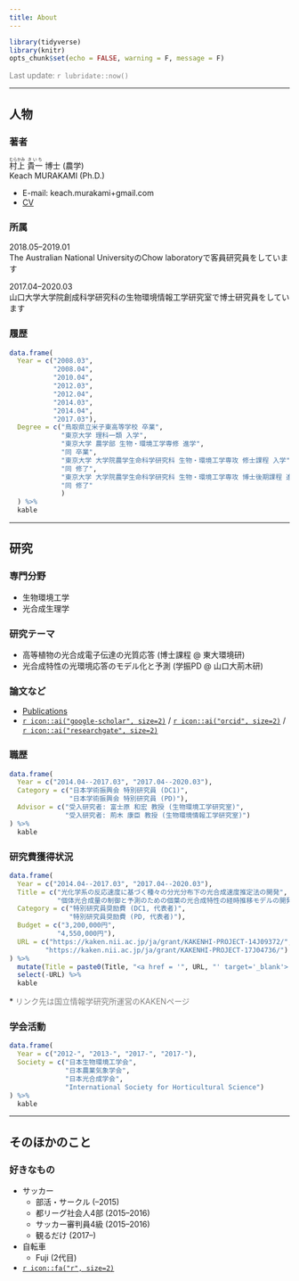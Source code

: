 ```yaml
---
title: About
---
```


```r
library(tidyverse)
library(knitr)
opts_chunk$set(echo = FALSE, warning = F, message = F)
```

<FONT color="grey">Last update: `r lubridate::now()`  </FONT><br>

---

## 人物

### 著者

<ruby>村上<rp>（</rp><rt>むらかみ</rt><rp>）</rp></ruby>   <ruby>貴一<rp>（</rp><rt>きいち</rt><rp>）</rp></ruby> 博士 (農学)  
Keach MURAKAMI (Ph.D.)

- E-mail: keach.murakami+gmail.com
- [CV](https://www.dropbox.com/sh/iifrhaxt3rauv0m/AACqpUHhxcXPIaoColJHmKLaa?preview=CV.pdf)

### 所属

2018.05--2019.01  
The Australian National UniversityのChow laboratoryで客員研究員をしています

2017.04--2020.03  
山口大学大学院創成科学研究科の生物環境情報工学研究室で博士研究員をしています  

### 履歴

```r
data.frame(
  Year = c("2008.03",
           "2008.04",
           "2010.04",
           "2012.03",
           "2012.04",
           "2014.03",
           "2014.04",
           "2017.03"),
  Degree = c("鳥取県立米子東高等学校 卒業",
             "東京大学 理科一類 入学",
             "東京大学 農学部 生物・環境工学専修 進学",
             "同 卒業",
             "東京大学 大学院農学生命科学研究科 生物・環境工学専攻 修士課程 入学",
             "同 修了",
             "東京大学 大学院農学生命科学研究科 生物・環境工学専攻 博士後期課程 進学",
             "同 修了"
             )
  ) %>%
  kable
```

---

## 研究

### 専門分野  

- 生物環境工学  
- 光合成生理学  

### 研究テーマ  

- 高等植物の光合成電子伝達の光質応答 (博士課程 @ 東大環境研)
- 光合成特性の光環境応答のモデル化と予測 (学振PD @ 山口大荊木研)

### 論文など

- [Publications](https://keachmurakami.github.io/publications/)
- [`r icon::ai("google-scholar", size=2)`](https://scholar.google.co.jp/citations?user=IgtMr-oAAAAJ&hl=en) / [`r icon::ai("orcid", size=2)`](https://orcid.org/0000-0001-8150-9535) / [`r icon::ai("researchgate", size=2)`](https://www.researchgate.net/profile/Keach_Murakami) 

### 職歴

```r
data.frame(
  Year = c("2014.04--2017.03", "2017.04--2020.03"),
  Category = c("日本学術振興会 特別研究員 (DC1)",
               "日本学術振興会 特別研究員 (PD)"),
  Advisor = c("受入研究者: 富士原 和宏 教授 (生物環境工学研究室)",
              "受入研究者: 荊木 康臣 教授 (生物環境情報工学研究室)")
) %>%
  kable
```

### 研究費獲得状況

```r
data.frame(
  Year = c("2014.04--2017.03", "2017.04--2020.03"),
  Title = c("光化学系の反応速度に基づく種々の分光分布下の光合成速度推定法の開発",
            "個体光合成量の制御と予測のための個葉の光合成特性の経時推移モデルの開発"),
  Category = c("特別研究員奨励費 (DC1, 代表者)",
               "特別研究員奨励費 (PD, 代表者)"),
  Budget = c("3,200,000円", 
            "4,550,000円"),
  URL = c("https://kaken.nii.ac.jp/ja/grant/KAKENHI-PROJECT-14J09372/",
         "https://kaken.nii.ac.jp/ja/grant/KAKENHI-PROJECT-17J04736/")
) %>%
  mutate(Title = paste0(Title, "<a href = '", URL, "' target='_blank'> (link)</a>")) %>%
  select(-URL) %>%
  kable
```

\* <FONT color="grey">リンク先は国立情報学研究所運営のKAKENページ</FONT>

### 学会活動

```r
data.frame(
  Year = c("2012-", "2013-", "2017-", "2017-"),
  Society = c("日本生物環境工学会",
              "日本農業気象学会",
              "日本光合成学会",
              "International Society for Horticultural Science")
) %>%
  kable
```

---

## そのほかのこと

### 好きなもの

- サッカー  
    - 部活・サークル (--2015)
    - 都リーグ社会人4部 (2015--2016)  
    - サッカー審判員4級 (2015--2016)  
    - 観るだけ (2017--)
- 自転車
    - Fuji (2代目)
-  [`r icon::fa("r", size=2)`](https://www.r-project.org/)
